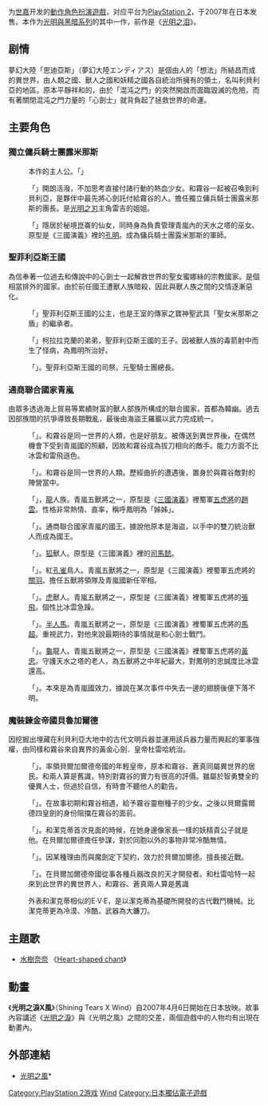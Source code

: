 {{noteTA
|G1=Games
| G2 = Sega
}}
{{Infobox VG
| title= 光明之風
| image= SHINING WIND.jpg
| japanese= シャイニング・ウィンド
| english= Shining Wind
| genre= [[動作角色扮演遊戲|動作角色扮演遊戲]]
| platform = [[PlayStation_2|PlayStation 2]]
| developer = [[世嘉|世嘉]]
| publisher = 世嘉
| producer= 
| director= 
| writer= 
| artist= [[Tony_(插畫家)|Tony]]
| modes = [[单人游戏|单人游戏]]、[[多人游戏|双人游戏]]
| released = {{Vgrelease|JP|2007年5月17日}}
}}

{{Vgname|光明之風|ja=シャイニング・ウィンド}}为[[世嘉|世嘉]]开发的[[動作角色扮演遊戲|動作角色扮演遊戲]]，对应平台为[[PlayStation_2|PlayStation 2]]，于2007年在日本发售。本作为[[光明與黑暗系列|光明與黑暗系列]]的其中一作，前作是《[[光明之泪|光明之泪]]》。

==剧情==
夢幻大陸「恩迪亞斯」（夢幻大陸エンディアス）是個由人的「想法」所結昌而成的異世界，由人類之國、獸人之國和妖精之國各自統治所擁有的領土，名叫利貝利亞的地區。原本平靜祥和的，由於「混沌之門」的突然開啟而面臨毀滅的危險。而有著關閉混沌之門力量的「心劍士」就背負起了拯救世界的命運。

== 主要角色 ==
{{plot|章节}}
=== 獨立傭兵騎士團露米那斯 ===

; {{nihongo|霧谷魁斗|キリヤ・カイト|Kiriya Kaito|聲：[[石田彰|石田彰]]}}
:本作的主人公。「{{nihongo|七色的心劍使|七色の心剣使い}}」

; {{nihongo|椎名夏音|シーナ・カノン|Seena Kanon|聲：[[水樹奈奈|水樹奈奈]]}}
:「{{nihongo|紅蓮的藝術家|紅蓮のアーティスト}}」開朗活潑，不加思考直接付諸行動的熱血少女。和霧谷一起被召喚到利貝利亞，是夥伴中最先將心劍託付給霧谷的人。擔任獨立傭兵騎士團露米那斯的團長。是[[光明之刃|光明之刃]]主角雷吉的姐姐。

; {{nihongo|鳳明|ホウメイ|Houmei|聲：[[齋藤千和|齋藤千和]]}}
:「{{nihongo|龍泉鄉的仙女|龍泉郷の仙女}}」隱居於秘境崑崙的仙女，同時身為負責管理青嵐內的天水之塔的巫女。原型是《三國演義》裡的[[孔明|孔明]]。成為傭兵騎士團露米那斯的軍師。

=== 聖菲利亞斯王國 ===
為信奉著一位過去和傳說中的心劍士一起解救世界的聖女蜜娜絲的宗教國家。是個相當排外的國家。由於前任國王遭獸人族暗殺，因此與獸人族之間的交情逐漸惡化。

; {{nihongo|柯拉拉克蘭·菲利亞斯|クララクラン・フィリアス|Clalaclan Philiath|聲：[[川澄綾子|川澄綾子]]}}
:「{{nihongo|手持光輝之盾的聖公主|輝く盾持つ聖王女}}」聖菲利亞斯王國的公主，也是王室的傳家之寶神聖武具「聖女米那斯之盾」的繼承者。

; {{nihongo|卡利斯·菲利亞斯|カリス・フィリアス|Caris Philiath|聲：[[白石涼子|白石涼子]]}}
:「{{nihongo|手持秘劍的聖王子|秘めたる剣持つ聖王子}}」柯拉拉克蘭的弟弟，聖菲利亞斯王國的王子。因被獸人族的毒箭射中而生了怪病，為鳳明所治好。

; {{nihongo|萊迪爾|ライデル|Raidel|聲：[[掛川裕彥|掛川裕彥]]}}
: 「{{nihongo|聖騎士的元老|聖なる騎士の元老}}」。聖菲利亞斯王國的司祭。元聖騎士團總長。

=== 通商聯合國家青嵐 ===
由眾多透過海上貿易等累績財富的獸人部族所構成的聯合國家，首都為韓幽。過去因部族間的抗爭導致長期戰亂，最後由海盜王羅巖以武力完成統一。

; {{nihongo|秋月蒼真|ソウマ|Souma|聲：[[保志總一朗|保志總一朗]]}}
:「{{nihongo|銀月的心劍士|銀月の心剣士}}」。和霧谷是同一世界的人類，也是好朋友。被傳送到異世界後，在偶然機會下受到青嵐國的照顧，因故和霧谷成為拔刀相向的敵手。能力方面不比冰雲和雷飛遜色。

; {{nihongo|吳羽冬華|クレハ|Touka Kureha|聲：[[堀江由衣|堀江由衣]]}}
: 「{{nihongo|日輪巫女|日輪の巫女}}」。和霧谷是同一世界的人類。歷經曲折的遭遇後，置身於與霧谷敵對的陣營當中。

; {{nihongo|冰雲|ヒョウウン|Hyouun|聲：[[中井和哉|中井和哉]]}}
: 「{{nihongo|冰鱗輝龍將|氷鱗の輝龍将}}」，[[龍|龍]]人族。青嵐五獸將之一，原型是《[[三國演義|三國演義]]》裡蜀軍[[五虎將|五虎將]]的[[趙雲|趙雲]]。性格非常熱情、直率，稱呼鳳明為「姊姊」。

; {{nihongo|羅巖|ロウエン|Rouen|聲：[[稻田徹|稻田徹]]}}
: 「{{nihongo|蒼海的武王|蒼海の武王}}」。通商聯合國家青嵐的國王。據說他原本是海盜，以手中的雙刀統治獸人而成為國王。

; {{nihongo|休曼利|シュマリ|Syumari|聲：[[神谷浩史|神谷浩史]]}}
:「{{nihongo|狡猾的陰獸|狡猾なる陰獣}}」。[[狐|狐]]獸人。原型是《三國演義》裡的[[司馬懿|司馬懿]]。

; {{nihongo|炎羽|エンウ|Enu|聲：[[田中一成|田中一成]]}}
:「{{nihongo|灼熱炎翼將|灼熱の炎翼将}}」。紅[[孔雀|孔雀]]鳥人。青嵐五獸將之一，原型是《三國演義》裡蜀軍五虎將的[[關羽|關羽]]。擔任五獸將領隊及青嵐國新任宰相。

; {{nihongo|雷飛|ライヒ|Raihi|聲：[[今村直樹|今村直樹]]}}
:「{{nihongo|轟雷虎豹將|轟雷の虎豹将}}」。[[虎|虎]]獸人。青嵐五獸將之一，原型是《三國演義》裡蜀軍五虎將的[[張飛|張飛]]。個性比冰雲急躁。

; {{nihongo|馬相|バソウ|Basou|聲：[[坂熊孝彥|坂熊孝彥]]}}
:「{{nihongo|狂嵐人馬將|狂嵐の人馬将}}」。[[半人馬|半人馬]]。青嵐五獸將之一，原型是《三國演義》裡蜀軍五虎將的[[馬超|馬超]]。重視武力，對他來說最期待的事情就是和心劍士戰鬥。

; {{nihongo|甲龍|コウリュウ|Kouryu|聲：[[麻生智久|麻生智久]]}}
:「{{nihongo|穿弓龜甲將|穿弓の亀甲将}}」。[[龜|龜]]龍人。青嵐五獸將之一，原型是《三國演義》裡蜀軍五虎將的[[黃忠|黃忠]]。守護天水之塔的老人，為五獸將之中年紀最大，對鳳明的忠誠度比冰雲還高。

; {{nihongo|刃九郎|ジンクロウ|Jin-Crow|聲：[[江川央生|江川央生]]}}
:「{{nihongo||隻翼の渡り鳥}}」。本來是為青嵐國效力，據說在某次事件中失去一邊的翅膀後便下落不明。

=== 魔裝鍊金帝國貝魯加爾德 ===

因挖掘出埋藏在利貝利亞大地中的古代文明兵器並運用該兵器力量而興起的軍事強權，由同樣和霧谷來自異界的黃金心劍．皇帝杜雷哈統治。

; {{nihongo|杜雷哈特|トライハルト|Traihard|聲：[[置鮎龍太郎|置鮎龍太郎]]}}
:「{{nihongo|黃金的心劍皇帝|黄金の心剣皇帝}}」。率領貝爾加爾德帝國的年輕皇帝，原本和霧谷、蒼真同屬異世界的居民。和兩人算是舊識，特別對霧谷的實力有很高的評價。雖屬於智勇雙全的優異人士，但過於自信，有時會不聽他人的勸告。

; {{nihongo|捷克蒂·艾音|ゼクティ・アイン|Xecty Ein|聲：[[桑島法子|桑島法子]]}}
:「{{nihongo|疾風的戰鬥妖精|疾風の戦闘妖精}}」。在故事初期和霧谷相遇，給予霧谷靈樹種子的少女。之後以貝爾露爾德四皇劍的身份阻擋在霧谷的面前。

; {{nihongo|奇爾連恩|キルレイン|Killrain|聲：[[綠川光|綠川光]]}}
:「{{nihongo|吹雪精靈使|吹雪の精霊使い}}」。和潔克蒂首次見面的時候，在她身邊像家長一樣的妖精貴公子就是他。在貝爾加爾德擔任參謀，對於同胞以外的事物非常冷酷無情。

; {{nihongo|吉德|ジード|Zeed|聲：[[草尾毅|草尾毅]]}}
:「{{nihongo|黒雷的魔劍士|黒雷の魔剣士}}」。因某種理由而與魔劍定下契約，效力於貝爾加爾德。擅長接近戰。

; {{nihongo|希爾達蕾雅|ヒルダレイア|Hildareia|聲：[[佐久間紅美|佐久間紅美]]}}
:「{{nihongo|業火的鍊金術師|業火の錬金術師}}」。在貝爾加爾德帝國從事各種兵器改良的天才開發者。和杜雷哈特一起來到此世界的異世界人，和霧谷、蒼真兩人算是舊識

; {{nihongo|捷克蒂E·V·E |ゼクティ・ツヴァイ|Xecty E·V·E|聲：[[桑島法子|桑島法子]]}} 
: 外表和潔克蒂相似的E·V·E，是以潔克蒂為基礎所開發的古代戰鬥機械。比潔克蒂更為冷漠、冷酷，武器為大鐮刀。

== 主題歌 ==
*[[水樹奈奈|水樹奈奈]] 《[[SECRET_AMBITION|Heart-shaped chant]]》

== 動畫 ==
{{main|光明之淚X風}}
《'''光明之淚X風'''》（Shining Tears X Wind）自2007年4月6日開始在日本放映。故事內容講述《[[光明之淚|光明之淚]]》與《光明之風》之間的交差，兩個遊戲中的人物均有出現在動畫內。

==外部連結==
* [http://shining-wind.jp/ 光明之風]* {{Wayback|url=http://shining-wind.jp/ |date=20070226095808 }}

{{光明與黑暗}}

{{DEFAULTSORT:Shining Wind}}
[[Category:PlayStation_2游戏|Category:PlayStation 2游戏]]
[[Category:光明與黑暗系列|Wind]]
[[Category:日本獨佔電子遊戲|Category:日本獨佔電子遊戲]]